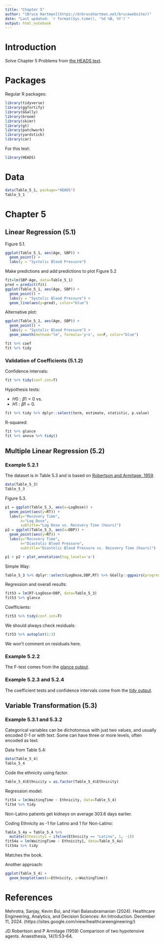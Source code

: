 ```yaml
---
title: "Chapter 5"
author: "[Bruce Hartman](https://drbrucehartman.net/brucewebsite/)"
date: "Last updated: `r format(Sys.time(), '%d %B, %Y')`"
output: html_notebook
---
```


# Introduction
Solve Chapter 5 Problems from [the HEADS text](#r1).

# Packages

Regular R packages:
```r
library(tidyverse)
library(ggfortify)
library(GGally)
library(broom)
library(skimr)
library(gt)
library(patchwork)
library(yardstick)
library(car)
```

For this text:
```r
library(HEADS)
```

# Data
```r
data(Table_5_1, package="HEADS")
Table_5_1
```

# Chapter 5

## Linear Regression (5.1)

Figure 5.1.
```r
ggplot(Table_5_1, aes(Age, SBP)) +
  geom_point() +
  labs(y = "Systolic Blood Pressure")
```

Make predictions and add predictions to plot Figure 5.2
```r
fit=lm(SBP~Age, data=Table_5_1)
pred = predict(fit)
ggplot(Table_5_1, aes(Age, SBP)) +
  geom_point() +
  labs(y = "Systolic Blood Pressure") +
  geom_line(aes(y=pred), color="blue")
```

Alternative plot:
```r
ggplot(Table_5_1, aes(Age, SBP)) +
  geom_point() +
  labs(y = "Systolic Blood Pressure") +
  geom_smooth(method="lm", formula='y~x', se=F, color="blue")
```

```r
fit %>% coef
fit %>% tidy
```

### Validation of Coefficients (5.1.2)

Confidence intervals:
```r
fit %>% tidy(conf.int=T)
```

Hypothesis tests:

- $H0: \beta1 = 0$ vs. 
- $H1: \beta1 ̸= 0.$

```r
fit %>% tidy %>% dplyr::select(term, estimate, statistic, p.value)
```

R-squared:
```r
fit %>% glance
fit %>% anova %>% tidy()
```

## Multiple Linear Regression (5.2)

### Example 5.2.1
The dataset is in Table 5.3 and is based on [Robertson and Armitage, 1959](#r2).

```r
data(Table_5_3)
Table_5_3
```

Figure 5.3.
```r
p1 = ggplot(Table_5_3, aes(x=LogDose)) +
  geom_point(aes(y=RT)) +
  labs(y="Recovery Time",
       x="Log Dose",
       subtitle="Log Dose vs. Recovery Time (hours)")
p2 = ggplot(Table_5_3, aes(x=DBP)) +
  geom_point(aes(y=RT)) +
  labs(y="Recovery Time",
       x="Diastolic Blood Pressure",
       subtitle="Diastolic Blood Pressure vs. Recovery Time (hours)")

p1 + p2 + plot_annotation(tag_levels='a')
```
Simple Way:
```r
Table_5_3 %>% dplyr::select(LogDose,DBP,RT) %>% GGally::ggpairs(progress=F)
```
:::{#a1}
Regression and overall results:
:::
```r
fit53 = lm(RT~LogDose+DBP, data=Table_5_3)
fit53 %>% glance
```
:::{#a2}
Coefficients:
:::
```r
fit53 %>% tidy(conf.int=T)
```

:::{#a3}
We should always check residuals:
:::
```r
fit53 %>% autoplot(1:3)
```
We won't comment on residuals here.

### Example 5.2.2
The F-test comes from the [glance output](#a1).

### Example 5.2.3 and 5.2.4
The coefficient tests and confidence intervals come from the [tidy output](#a2).

## Variable Transformation (5.3)

### Example 5.3.1 and 5.3.2
Categorical variables can be dichotomous with just two values, and usually encoded 0-1 or with text. Some can have three or more levels, often encoded as text.

Data from Table 5.4:
```r
data(Table_5_4)
Table_5_4
```
Code the ethnicity using factor.
```r
Table_5_4$Ethnicity = as.factor(Table_5_4$Ethnicity)
```

Regression model:
```r
fit54 = lm(WaitingTime ~ Ethnicity, data=Table_5_4)
fit54 %>% tidy
```
Non-Latino patients get kidneys on average 303.6 days earlier.

Coding Ethnicity as -1 for Latino and 1 for Non-Latino:
```r
Table_5_4a = Table_5_4 %>% 
  mutate(Ethnicity1 = ifelse(Ethnicity == "Latino", 1, -1))
fit54a = lm(WaitingTime ~ Ethnicity1, data=Table_5_4a)
fit54a %>% tidy
```
Matches the book.

Another approach:
```r
ggplot(Table_5_4) +
  geom_boxplot(aes(x=Ethnicity, y=WaitingTime))
```


# References
:::{#r1}
Mehrotra, Sanjay, Kevin Bui, and Hari Balasubramanian (2024). Healthcare Engineering,
Analytics, and Decision Sciences: An Introduction. December 11, 2024.
(https://sites.google.com/view/healthcareengineering/)
:::

::: {#r2}
JD Robertson and P Armitage (1959) Comparison of two hypotensive agents. Anaesthesia, 14(1):53–64. 
:::

